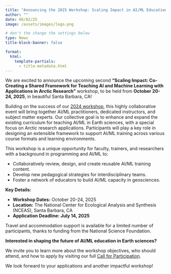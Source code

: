 ```yaml
--- 
title: "Announcing the 2025 Workshop: Scaling Impact in AI/ML Education for Arctic Research"
author: ""
date: 06/02/25
image: /assets/images/logo.png

# don't the change the settings below
type: News 
title-block-banner: false 

format: 
  html:
    template-partials: 
      - title-metadata.html
---
```


We are excited to announce the upcoming second **"Scaling Impact: Co-Creating a Shared Framework for Teaching AI and Machine Learning with Applications in Arctic Research"** workshop, to be held from **October 20-24, 2025**, in beautiful Santa Barbara, CA!

Building on the success of our [2024 workshop](https://cyber2a.github.io/cyber2a-course/), this highly collaborative event will bring together AI/ML practitioners, dedicated instructors, and subject matter experts. Our collective goal is to enhance and expand the existing curriculum for teaching AI/ML in Earth sciences, with a special focus on Arctic research applications. Participants will play a key role in designing an extensible framework to support AI/ML training across various course formats and learning environments.

This workshop is a unique opportunity for faculty, trainers, and researchers with a background in programming and AI/ML to:

- Collaboratively review, design, and create reusable AI/ML training content.
- Develop new pedagogical strategies for interdisciplinary teams.
- Foster a network of educators to build AI/ML capacity in geosciences.

**Key Details:**

- **Workshop Dates:** October 20-24, 2025
- **Location:** The National Center for Ecological Analysis and Synthesis (NCEAS), Santa Barbara, CA
- **Application Deadline: July 14, 2025**

Travel and accommodation support is available for a limited number of participants, thanks to funding from the National Science Foundation.

**Interested in shaping the future of AI/ML education in Earth sciences?**

We invite you to learn more about the workshop objectives, who should attend, and how to apply by visiting our full [Call for Participation](/cfp2025.qmd).

We look forward to your applications and another impactful workshop!



